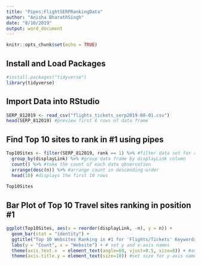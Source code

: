 ```yaml
---
title: "Pipes:FlightSERPRankingData"
author: "Anisha BharathSingh"
date: "8/10/2019"
output: word_document
---
```


```r
knitr::opts_chunk$set(echo = TRUE)
```

## Install and Load Packages
```r
#install.packages("tidyverse")
library(tidyverse)
```

## Import Data into RStudio
```r
SERP_812019 <- read_csv("flights_tickets_serp2019-08-01.csv")
head(SERP_812019) #preview first 6 rows of data frame
```


## Find Top 10 sites to rank in #1 using pipes
```r
Top10Sites <- filter(SERP_812019, rank == 1) %>% #filter data set for rank #1
  group_by(displayLink) %>% #group data frame by displayLink column
  count() %>% #take the count of each data observation
  arrange(desc(n)) %>% #arrange count in descending order
  head(10) #displays the first 10 rows
  
Top10Sites  
```

## Bar Plot of Top 10 Travel sites ranking in position #1
```r
ggplot(Top10Sites, aes(x = reorder(displayLink, -n), y = n)) + 
  geom_bar(stat = "identity") + 
  ggtitle("Top 10 Websites Ranking in #1 for 'Flights/Tickets' Keywords on 8/1/19") + #add title
  labs(y = "Count", x = "Website") + # set y and x-axis names 
  theme(axis.text.x  = element_text(angle=60, vjust=0.5, size=8)) + #angle x labels
  theme(axis.title.y = element_text(size=10)) #set size for y-axis name
```




